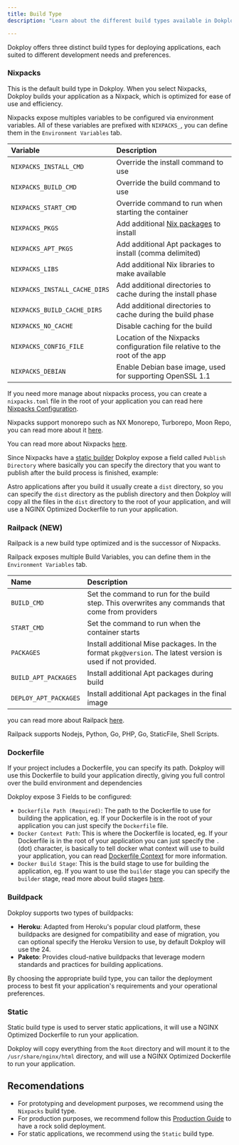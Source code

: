 ```yaml
---
title: Build Type
description: "Learn about the different build types available in Dokploy, including Nixpacks, Dockerfile, and Buildpack options."

---
```




Dokploy offers three distinct build types for deploying applications, each suited to different development needs and preferences.

### Nixpacks

This is the default build type in Dokploy. When you select Nixpacks, Dokploy builds your application as a Nixpack, which is optimized for ease of use and efficiency.

Nixpacks expose multiples variables to be configured via environment variables. All of these variables are prefixed with `NIXPACKS_`, you can define them in the `Environment Variables` tab.

| Variable                      | Description                                                                                  |
| :---------------------------- | :------------------------------------------------------------------------------------------- |
| `NIXPACKS_INSTALL_CMD`        | Override the install command to use                                                          |
| `NIXPACKS_BUILD_CMD`          | Override the build command to use                                                            |
| `NIXPACKS_START_CMD`          | Override command to run when starting the container                                          |
| `NIXPACKS_PKGS`               | Add additional [Nix packages](https://search.nixos.org/packages?channel=unstable) to install |
| `NIXPACKS_APT_PKGS`           | Add additional Apt packages to install (comma delimited)                                     |
| `NIXPACKS_LIBS`               | Add additional Nix libraries to make available                                               |
| `NIXPACKS_INSTALL_CACHE_DIRS` | Add additional directories to cache during the install phase                                 |
| `NIXPACKS_BUILD_CACHE_DIRS`   | Add additional directories to cache during the build phase                                   |
| `NIXPACKS_NO_CACHE`           | Disable caching for the build                                                                |
| `NIXPACKS_CONFIG_FILE`        | Location of the Nixpacks configuration file relative to the root of the app                  |
| `NIXPACKS_DEBIAN`             | Enable Debian base image, used for supporting OpenSSL 1.1                                    |

If you need more manage about nixpacks process, you can create a `nixpacks.toml` file in the root of your application you can read here [Nixpacks Configuration](https://nixpacks.com/docs/configuration/file).

Nixpacks support monorepo such as NX Monorepo, Turborepo, Moon Repo, you can read more about it [here](https://nixpacks.com/docs/providers/node#build).

You can read more about Nixpacks [here](https://nixpacks.com/).

Since Nixpacks have a [static builder](https://nixpacks.com/docs/providers/staticfile) Dokploy expose a field called `Publish Directory`  where basically you can specify
the directory that you want to publish after the build process is finished, example:

Astro applications after you build it usually create a `dist` directory, so you can specify the `dist` directory as the publish directory and then Dokploy will
copy all the files in the `dist` directory to the root of your application, and will use a NGINX Optimized Dockerfile to run your application.


### Railpack (NEW)

Railpack is a new build type optimized and is the successor of Nixpacks.

Railpack exposes multiple Build Variables, you can define them in the `Environment Variables` tab.

| Name                  | Description                                                                                                |
| :-------------------- | :--------------------------------------------------------------------------------------------------------- |
| `BUILD_CMD`           | Set the command to run for the build step. This overwrites any commands that come from providers           |
| `START_CMD`           | Set the command to run when the container starts                                                           |
| `PACKAGES`            | Install additional Mise packages. In the format `pkg@version`. The latest version is used if not provided. |
| `BUILD_APT_PACKAGES`  | Install additional Apt packages during build                                                               |
| `DEPLOY_APT_PACKAGES` | Install additional Apt packages in the final image                                                         |

you can read more about Railpack [here](https://railpack.com/config/environment-variables).

Railpack supports Nodejs, Python, Go, PHP, Go, StaticFile, Shell Scripts.

### Dockerfile

If your project includes a Dockerfile, you can specify its path. Dokploy will use this Dockerfile to build your application directly, giving you full control over the build environment and dependencies

Dokploy expose 3 Fields to be configured:

- `Dockerfile Path (Required)`: The path to the Dockerfile to use for building the application, eg. If your Dockerfile is in the root of your application you can just specify the `Dockerfile` file.
- `Docker Context Path`: This is where the Dockerfile is located, eg. If your Dockerfile is in the root of your application you can just specify the `.` (dot) character, is basically to tell docker what context will use to build your application, you can read [Dockerfile Context](https://docs.docker.com/build/concepts/context/) for more information.
- `Docker Build Stage`: This is the build stage to use for building the application, eg. If you want to use the `builder` stage you can specify the `builder` stage, read more about build stages [here](https://docs.docker.com/build/building/multi-stage/).



### Buildpack

Dokploy supports two types of buildpacks:

- **Heroku**: Adapted from Heroku's popular cloud platform, these buildpacks are designed for compatibility and ease of migration, you can optional specify the Heroku Version to use, by default Dokploy will use the 24.
- **Paketo**: Provides cloud-native buildpacks that leverage modern standards and practices for building applications.

By choosing the appropriate build type, you can tailor the deployment process to best fit your application's requirements and your operational preferences.


### Static

Static build type is used to server static applications, it will use a NGINX Optimized Dockerfile to run your application.

Dokploy will copy everything from the `Root` directory and will mount it to the `/usr/share/nginx/html` directory, and will use a NGINX Optimized Dockerfile to run your application.


## Recomendations 

- For prototyping and development purposes, we recommend using the `Nixpacks` build type.
- For production purposes, we recommend follow this [Production Guide](/docs/core/applications/going-production) to have a rock solid deployment.
- For static applications, we recommend using the `Static` build type.
